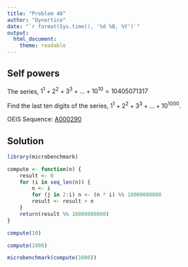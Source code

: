 ```yaml
---
title: "Problem 48"
author: "Dynortice"
date: "`r format(Sys.time(), '%d %B, %Y')`"
output:
  html_document:
    theme: readable
---
```

## Self powers

The series, $1^1 + 2^2 + 3^3 + ... + 10^{10} = 10405071317$

Find the last ten digits of the series, $1^1 + 2^2 + 3^3 + ... + 10^{1000}$.

OEIS Sequence: [A000290](https://oeis.org/A000290)

## Solution
```r
library(microbenchmark)
```
```r
compute <- function(n) {
    result <- 0
    for (i in seq_len(n)) {
        n <- i
        for (j in 2:i) n <- (n * i) %% 10000000000
        result <- result + n
    }
    return(result %% 10000000000)
}
```
```r
compute(10)
```
```r
compute(1000)
```
```r
microbenchmark(compute(1000))
```
